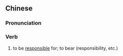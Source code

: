 {{also|负有}}
==Chinese==
{{zh-forms|s=负有}}

===Pronunciation===
{{zh-pron
|m=fùyǒu
|cat=v
}}

===Verb===
{{zh-verb}}

# to be [[responsible]] for; to bear (responsibility, etc.)